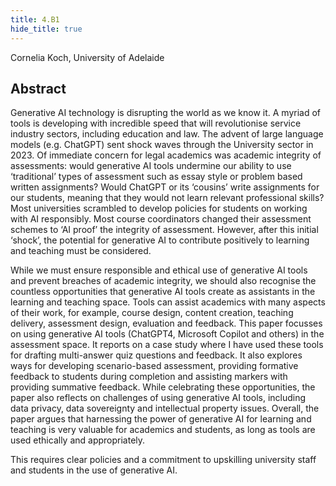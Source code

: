 ```yaml
---
title: 4.B1
hide_title: true
---
```


<AbstractHeader sKey='id4_B1'>
Cornelia Koch, University of Adelaide
</AbstractHeader>

## Abstract
Generative AI technology is disrupting the world as we know it. A myriad of tools is
developing with incredible speed that will revolutionise service industry sectors, including
education and law. The advent of large language models (e.g. ChatGPT) sent shock waves
through the University sector in 2023. Of immediate concern for legal academics was
academic integrity of assessments: would generative AI tools undermine our ability to use
‘traditional’ types of assessment such as essay style or problem based written assignments?
Would ChatGPT or its ‘cousins’ write assignments for our students, meaning that they would
not learn relevant professional skills? Most universities scrambled to develop policies for
students on working with AI responsibly. Most course coordinators changed their assessment
schemes to ‘AI proof’ the integrity of assessment. However, after this initial ‘shock’, the
potential for generative AI to contribute positively to learning and teaching must be
considered.

While we must ensure responsible and ethical use of generative AI tools and prevent breaches
of academic integrity, we should also recognise the countless opportunities that generative AI
tools create as assistants in the learning and teaching space. Tools can assist academics with
many aspects of their work, for example, course design, content creation, teaching delivery,
assessment design, evaluation and feedback. This paper focusses on using generative AI tools
(ChatGPT4, Microsoft Copilot and others) in the assessment space. It reports on a case study
where I have used these tools for drafting multi-answer quiz questions and feedback. It also
explores ways for developing scenario-based assessment, providing formative feedback to
students during completion and assisting markers with providing summative feedback. While
celebrating these opportunities, the paper also reflects on challenges of using generative AI
tools, including data privacy, data sovereignty and intellectual property issues. Overall, the
paper argues that harnessing the power of generative AI for learning and teaching is very
valuable for academics and students, as long as tools are used ethically and appropriately.

This requires clear policies and a commitment to upskilling university staff and students in
the use of generative AI.